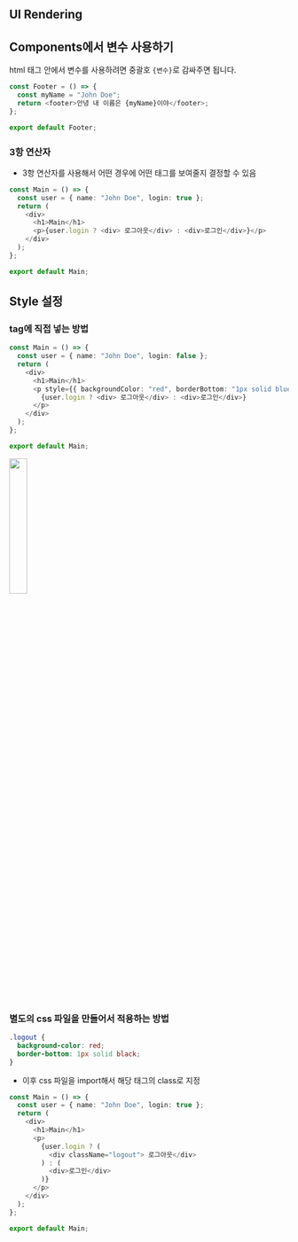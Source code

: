 ## UI Rendering

## Components에서 변수 사용하기 

html 태그 안에서 변수를 사용하려면 중괄호 `{변수}`로 감싸주면 됩니다.

```ts filename="" showLineNumbers copy
const Footer = () => {
  const myName = "John Doe";
  return <footer>안녕 내 이름은 {myName}이야</footer>;
};

export default Footer;
```

### 3항 연산자 

- 3항 연산자를 사용해서 어떤 경우에 어떤 태그를 보여줄지 결정할 수 있음

```ts filename="" showLineNumbers copy
const Main = () => {
  const user = { name: "John Doe", login: true };
  return (
    <div>
      <h1>Main</h1>
      <p>{user.login ? <div> 로그아웃</div> : <div>로그인</div>}</p>
    </div>
  );
};

export default Main;
```

## Style 설정

### tag에 직접 넣는 방법

```ts filename="" showLineNumbers copy {6}
const Main = () => {
  const user = { name: "John Doe", login: false };
  return (
    <div>
      <h1>Main</h1>
      <p style={{ backgroundColor: "red", borderBottom: "1px solid blue" }}>
        {user.login ? <div> 로그아웃</div> : <div>로그인</div>}
      </p>
    </div>
  );
};

export default Main;
```

<img src="/paste-image/ui-render/2025-03-11-17-27-44.png" width="25%" />

### 별도의 css 파일을 만들어서 적용하는 방법

```css filename="" copy showLineNumbers
.logout {
  background-color: red;
  border-bottom: 1px solid black;
}
```

- 이후 css 파일을 import해서 해당 태그의 class로 지정

```ts filename="" showLineNumbers copy {8}
const Main = () => {
  const user = { name: "John Doe", login: true };
  return (
    <div>
      <h1>Main</h1>
      <p>
        {user.login ? (
          <div className="logout"> 로그아웃</div>
        ) : (
          <div>로그인</div>
        )}
      </p>
    </div>
  );
};

export default Main;
```

